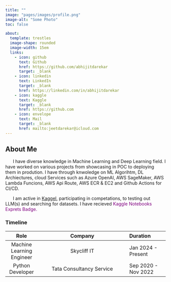 ```yaml
---
title: ""
image: "pages/images/profile.png"
image-alt: "Some Photo"
toc: false  

about:
  template: trestles
  image-shape: rounded
  image-width: 15em
  links:
    - icon: github
      text: Github
      href: https://github.com/abhijitdarekar
      target: _blank
    - icon: linkedin
      text: LinkedIn
      target: _blank
      href: https://linkedin.com/in/abhijitdarekar
    - icon: kaggle
      text: Kaggle
      target: _blank
      href: https://github.com
    - icon: envelope
      text: Mail
      target: _blank
      href: mailto:jeetdarekar@icloud.com
---
```

## About Me 
<p style="text-align:justify">
&nbsp;&nbsp;&nbsp;&nbsp;&nbsp;&nbsp;I have diverse knowledge in Machine Learning and Deep Learning field. I have worked on various projects from showcasing in POC to deploying them in prodution. I have through knwoledge on ML Algorihtm, DL Archiectures, cloud Services such as Azure OpenAI, AWS SageMaker, AWS Lambda Funcions, AWS Api Route, AWS ECR & EC2 and Github Actions for CI/CD.


&nbsp;&nbsp;&nbsp;&nbsp;&nbsp;&nbsp;I am active in [Kaggel](https://www.kaggle.com/abhijitdarekar001), participating in competations, to testing out LLM(s) and searching for datasets. I have recieved <span style="color:purple">Kaggle Notebooks Exprets Badge.</span>
</p> 

### Timeline
| Role    | Company    | Duration |
|:-------:|:-----------------------:|:----------|
| Machine Learning Engineer   | Skycliff IT | Jan 2024 - Present |
| Python Developer     | Tata Consultancy Service | Sep 2020 - Nov 2022 |

